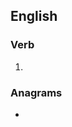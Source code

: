 ==English==

===Verb===
{{head|en|present participle}}

# {{present participle of|sauce|lang=en|nocat=1}}

===Anagrams===
* {{anagrams|en|causing}}